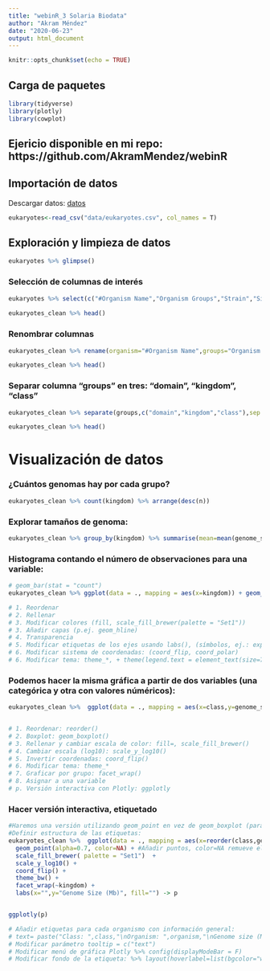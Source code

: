 ```yaml
---
title: "webinR_3 Solaria Biodata"
author: "Akram Méndez"
date: "2020-06-23"
output: html_document
---
```


```r
knitr::opts_chunk$set(echo = TRUE)
```

## Carga de paquetes
```r
library(tidyverse)
library(plotly)
library(cowplot)
```
## Ejericio disponible en mi repo: https://github.com/AkramMendez/webinR

##  Importación de datos
Descargar datos:
[datos](https://www.kaggle.com/camnugent/genome-information-for-sequenced-organisms)

```r
eukaryotes<-read_csv("data/eukaryotes.csv", col_names = T)
```

## Exploración y limpieza de datos

```r
eukaryotes %>% glimpse()

```

### Selección de columnas de interés
```r
eukaryotes %>% select(c("#Organism Name","Organism Groups","Strain","Size(Mb)","GC%","CDS")) -> eukaryotes_clean
  
eukaryotes_clean %>% head()

```

### Renombrar columnas
```r
eukaryotes_clean %>% rename(organism="#Organism Name",groups="Organism Groups",genome_size_mb="Size(Mb)",gc_percent="GC%") %>% rename_with(tolower) -> eukaryotes_clean

eukaryotes_clean %>% head()
```

### Separar columna "groups" en tres: "domain", "kingdom", "class"

```r
eukaryotes_clean %>% separate(groups,c("domain","kingdom","class"),sep = ";") -> eukaryotes_clean

eukaryotes_clean %>% head()
```

# Visualización de datos
### ¿Cuántos genomas hay por cada grupo?
```r
eukaryotes_clean %>% count(kingdom) %>% arrange(desc(n))
```

### Explorar tamaños de genoma:
```r
eukaryotes_clean %>% group_by(kingdom) %>% summarise(mean=mean(genome_size_mb),sd=sd(genome_size_mb),max=max(genome_size_mb),min=min(genome_size_mb))
```



### Histograma contando el número de observaciones para una variable:
```r
# geom_bar(stat = "count") 
eukaryotes_clean %>% ggplot(data = ., mapping = aes(x=kingdom)) + geom_bar() 

# 1. Reordenar
# 2. Rellenar
# 3. Modificar colores (fill, scale_fill_brewer(palette = "Set1"))
# 3. Añadir capas (p.ej. geom_hline)
# 4. Transparencia  
# 5. Modificar etiquetas de los ejes usando labs(), (símbolos, ej.: expression(paste("Etiqueta ",mu)))
# 6. Modificar sistema de coordenadas: (coord_flip, coord_polar)
# 6. Modificar tema: theme_*, + theme(legend.text = element_text(size=7), legend.key.size = unit(0.5,"cm")
```

### Podemos hacer la misma gráfica a partir de dos variables (una categórica y otra con valores núméricos): 
```r
eukaryotes_clean %>%  ggplot(data = ., mapping = aes(x=class,y=genome_size_mb))


# 1. Reordenar: reorder()
# 2. Boxplot: geom_boxplot()
# 3. Rellenar y cambiar escala de color: fill=, scale_fill_brewer()
# 4. Cambiar escala (log10): scale_y_log10()
# 5. Invertir coordenadas: coord_flip()
# 6. Modificar tema: theme_*
# 7. Graficar por grupo: facet_wrap()
# 8. Asignar a una variable
# p. Versión interactiva con Plotly: ggplotly
```

### Hacer versión interactiva, etiquetado
```r
#Haremos una versión utilizando geom_point en vez de geom_boxplot (para analizar los datos de cada organismo):
#Definir estructura de las etiquetas: 
eukaryotes_clean %>%  ggplot(data = ., mapping = aes(x=reorder(class,genome_size_mb),y=genome_size_mb, fill=kingdom)) + 
  geom_point(alpha=0.7, color=NA) + #Añadir puntos, color=NA remueve el borde de cada uno
  scale_fill_brewer( palette = "Set1")  + 
  scale_y_log10() +
  coord_flip() + 
  theme_bw() + 
  facet_wrap(~kingdom) +
  labs(x="",y="Genome Size (Mb)", fill="") -> p 


ggplotly(p)

# Añadir etiquetas para cada organismo con información general: 
# text= paste("Class: ",class,"\nOrganism: ",organism,"\nGenome size (Mb):", genome_size_mb)
# Modificar parámetro tooltip = c("text")
# Modificar menú de gráfica Plotly %>% config(displayModeBar = F) 
# Modificar fondo de la etiqueta: %>% layout(hoverlabel=list(bgcolor="white"))
```



